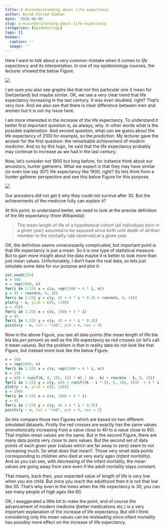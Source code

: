 ```yaml
---
title: A misunderstanding about life expectancy
author: Burak Kürsad Günhan
date: '2016-06-08'
slug: a-misunderstanding-about-life-expectancy
categories: [Epidemiology]
tags: []
header:
  caption: ''
  image: ''
---
```



Here I want to talk about a very common mistake when it comes to *life expectancy* and its interpretation. In one of my epidemiology courses, the lecturer showed the below Figure. 

![](/post/2016-06-08-a-misunderstanding-about-life-expectancy_files/figure-html/Life_Ex.png)



I am sure you also see graphs like that not this particular one (I mean for Switzerland) but maybe similar. OK, we see a very clear trend that life expectancy increasing in the last century. It was even doubled, right? That's very nice. And we also see that there is clear difference between men and women but it is not my issue here.

I am more interested in the increase of the life expectancy. To understand it better first important question is, as always, why. In other words what is the possible *explanation*. And second question, what can we guess about the life expectancy of 2100 for example, so the *prediction*. My lecturer gave the answer for the first question: the remarkable achievement of *modern medicine*. And so by this logic, he said that the life expectancy probably may continue to increase as we had in the last century. 

Now, let's consider not 1900 but long before, for instance think about our ancestors, hunter gatherers. What we expect is that they may have similar (or even low say 30?) life expectancy like 1900, right? So lets think from a hunter gatherer perspective and see this below Figure for this purpose. 

![](/post/2016-06-08-a-misunderstanding-about-life-expectancy_files/figure-html/Foragers.png)



Our ancestors did not get it why they could not survive after 30. But the achievements of the medicine fully can explain it? 

At this point, to understand better, we need to look at the precise definition of the life expectancy (from Wikipedia):

> The mean length of life of a hypothetical cohort (all individuals born in a given year) assumed to be exposed since birth until death of all their member to the mortality rate observed at a given year.

OK, the definition seems unnecessarily complicated, but important point is that life expectancy is just a mean. So it is one type of statistical measure. But to gain more insight about the data maybe it is better to look more than just mean values. Unfortunately, I don't have the real data, so lets just simulate some data for our purpose and plot it:


```r
set.seed(234)
n = 500
x = rep(1900, n)
for(i in 1:25) x = c(x, rep(1900 + 4 * i, n))
y = 45 + rnorm(n, 0, 10)
for(i in 1:25) y = c(y, 45 + 4 * i * 0.35 + rnorm(n, 0, 10))
plot(y ~ x, ylim = c(0, 110))
x = 1900
for(i in 1:25) x = c(x, 1900 + 4 * i)
y = 45
for(i in 1:25) y = c(y, 45 + 4 * i * 0.35)
points(y ~ x, col = "red", pch = 4, cex = 2)
```

Now in the above Figure, you see all data points (the mean length of life bla bla bla *per person*) as well as the life expectancy as red crosses (or let's call it mean values). But the problem is that in reality data do not look like that Figure, but instead more look like the below Figure.


```r
n = 500
x = rep(1900, n)
for(i in 1:25) x = c(x, rep(1900 + 4 * i, n))
k = 150
y = c(0 + runif(k, 0, 10), (45 * n) / (n - k) + rnorm(n - k, 0, 10))
for(i in 1:25) y = c(y, c(0 + runif((k - i * 6), 0, 10), ((45  + 4 * i * 0.35) * n) / (n - (k - i * 6)) + rnorm(n - (k - i * 6), 0, 10)))
plot(y ~ x, ylim = c(0, 120))
x = 1900
for(i in 1:25) x = c(x, 1900 + 4 * i)
y = 45
for(i in 1:25) y = c(y, 45 + 4 * i * 0.35)
points(y ~ x, col = "red", pch = 4, cex = 2)
```


So lets compare those two Figures which are based on two different simulated datasets. Firstly the red crosses are exactly has the same values (monotonically increasing from a value close to 40 to a value close to 80). That implies mean values are the same. But in the second Figure, there are many data points very close to zero values. But the second set of data points of each given year (values which are far away to zero) seem to not increasing much. So what does that mean?. Those very small data points corresponding to children who died at very early ages (*infant mortality*). And as you can see, with decreasing of the infant mortality, the mean values are going away from zero even if the adult mortality stays constant. 

That means, back then, your expected value of length of life is very low when you are child. But once you reach the adulthood then it is not that low like 30. That's why even in the times when the life expectancy is 30, you can see many people of high ages like 60.

OK, I exaggerated a little bit to make the point, and of course the advancement of modern medicine (better medications etc.) is a very important explanation of the increase of life expectancy. But still I think considering only the mean values can be misleading since infant mortality has possibly more effect on the increase of life expectancy.




